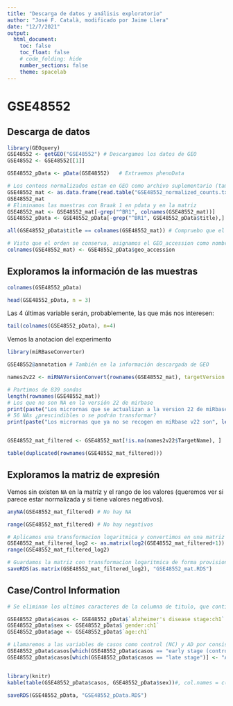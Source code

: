 ```yaml
---
title: "Descarga de datos y análisis exploratorio"
author: "José F. Català, modificado por Jaime Llera"
date: "12/7/2021"
output:
  html_document:
    toc: false
    toc_float: false
    # code_folding: hide
    number_sections: false
    theme: spacelab
---
```


# GSE48552


## Descarga de datos

```r
library(GEOquery)
GSE48552 <- getGEO("GSE48552") # Descargamos los datos de GEO
GSE48552 <- GSE48552[[1]]

GSE48552_pData <- pData(GSE48552)   # Extraemos phenoData

# Los conteos normalizados estan en GEO como archivo suplementario (tambien los conteos raw)
GSE48552_mat <- as.data.frame(read.table("GSE48552_normalized_counts.txt", header=TRUE, row.names = 1))
GSE48552_mat
# Eliminamos las muestras con Braak 1 en pdata y en la matriz
GSE48552_mat <- GSE48552_mat[-grep("^BR1", colnames(GSE48552_mat))]
GSE48552_pData <- GSE48552_pData[-grep("^BR1", GSE48552_pData$title),]

all(GSE48552_pData$title == colnames(GSE48552_mat)) # Compruebo que el orden de los dos objetos es el mismo

# Visto que el orden se conserva, asignamos el GEO_accession como nombre de columnas a la matriz
colnames(GSE48552_mat) <- GSE48552_pData$geo_accession

```

## Exploramos la información de las muestras

```r
colnames(GSE48552_pData)

head(GSE48552_pData, n = 3)
```

Las 4 últimas variable serán, probablemente, las que más nos interesen:

```r
tail(colnames(GSE48552_pData), n=4)
```

Vemos la anotacion del experimento
```r
library(miRBaseConverter)

GSE48552@annotation # También en la información descargada de GEO

names2v22 <- miRNAVersionConvert(rownames(GSE48552_mat), targetVersion = "v22", exact = T)

# Partimos de 839 sondas
length(rownames(GSE48552_mat))
# Los que no son NA en la versión 22 de mirbase
print(paste("Los micrornas que se actualizan a la version 22 de miRbase son", length(which(!is.na(names2v22$TargetName)))))
# 56 NAs ¿prescindibles o se podrán transformar?
print(paste("Los micrornas que ya no se recogen en miRbase v22 son", length(which(is.na(names2v22$TargetName)))))


GSE48552_mat_filtered <- GSE48552_mat[!is.na(names2v22$TargetName), ]

table(duplicated(rownames(GSE48552_mat_filtered)))

```

## Exploramos la matriz de expresión

Vemos sin existen `NA` en la matriz y el rango de los valores (queremos ver si parece estar normalizada y si tiene valores negativos).

```r
anyNA(GSE48552_mat_filtered) # No hay NA

range(GSE48552_mat_filtered) # No hay negativos

# Aplicamos una transformacion logaritmica y convertimos en una matriz
GSE48552_mat_filtered_log2 <- as.matrix(log2(GSE48552_mat_filtered+1))
range(GSE48552_mat_filtered_log2)

# Guardamos la matriz con transformacion logaritmica de forma provisional para las representaciones
saveRDS(as.matrix(GSE48552_mat_filtered_log2), "GSE48552_mat.RDS")
```


## Case/Control Information {-}

```r

# Se eliminan los ultimos caracteres de la columna de titulo, que contiene el tipo de muestra

GSE48552_pData$casos <- GSE48552_pData$`alzheimer's disease stage:ch1`
GSE48552_pData$sex <- GSE48552_pData$`gender:ch1`
GSE48552_pData$age <- GSE48552_pData$`age:ch1`

# Llamaremos a las variables de casos como control (NC) y AD por consistencia
GSE48552_pData$casos[which(GSE48552_pData$casos == "early stage (control)")] <- "NC"
GSE48552_pData$casos[which(GSE48552_pData$casos == "late stage")] <- "AD"


library(knitr)
kable(table(GSE48552_pData$casos, GSE48552_pData$sex))#, col.names = c("Sex","N"))

saveRDS(GSE48552_pData, "GSE48552_pData.RDS")


```
